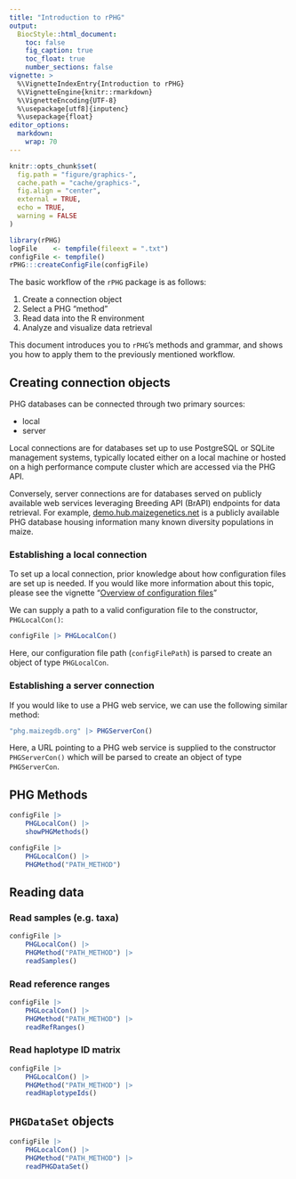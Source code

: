 ```yaml
---
title: "Introduction to rPHG"
output:
  BiocStyle::html_document:
    toc: false
    fig_caption: true
    toc_float: true
    number_sections: false
vignette: >
  %\VignetteIndexEntry{Introduction to rPHG}
  %\VignetteEngine{knitr::rmarkdown}
  %\VignetteEncoding{UTF-8}
  %\usepackage[utf8]{inputenc}
  %\usepackage{float}
editor_options:
  markdown:
    wrap: 70
---
```


```r
knitr::opts_chunk$set(
  fig.path = "figure/graphics-",
  cache.path = "cache/graphics-",
  fig.align = "center",
  external = TRUE,
  echo = TRUE,
  warning = FALSE
)

library(rPHG)
logFile    <- tempfile(fileext = ".txt")
configFile <- tempfile()
rPHG:::createConfigFile(configFile)
```

The basic workflow of the `rPHG` package is as follows:

1.  Create a connection object
2.  Select a PHG "method"
3.  Read data into the R environment
4.  Analyze and visualize data retrieval

This document introduces you to `rPHG`'s methods and grammar, and
shows you how to apply them to the previously mentioned workflow.

## Creating connection objects

PHG databases can be connected through two primary sources:

-   local
-   server

Local connections are for databases set up to use PostgreSQL or SQLite
management systems, typically located either on a local machine or
hosted on a high performance compute cluster which are accessed via
the PHG API.

Conversely, server connections are for databases served on publicly
available web services leveraging Breeding API (BrAPI) endpoints for
data retrieval. For example,
[demo.hub.maizegenetics.net](demo.hub.maizegenetics.net) is a publicly
available PHG database housing information many known diversity
populations in maize.

### Establishing a local connection

To set up a local connection, prior knowledge about how configuration
files are set up is needed. If you would like more information about
this topic, please see the vignette "[Overview of configuration
files](rphg_config_files.html)"

We can supply a path to a valid configuration file to the constructor,
`PHGLocalCon()`:

```r
configFile |> PHGLocalCon()
```

Here, our configuration file path (`configFilePath`) is parsed to
create an object of type `PHGLocalCon`.

### Establishing a server connection

If you would like to use a PHG web service, we can use the following
similar method:

```r
"phg.maizegdb.org" |> PHGServerCon()
```

Here, a URL pointing to a PHG web service is supplied to the
constructor `PHGServerCon()` which will be parsed to create an object
of type `PHGServerCon`.

## PHG Methods

```r
configFile |> 
    PHGLocalCon() |> 
    showPHGMethods()
```

```r
configFile |> 
    PHGLocalCon() |> 
    PHGMethod("PATH_METHOD")
```

## Reading data

### Read samples (e.g. taxa)

```r
configFile |> 
    PHGLocalCon() |> 
    PHGMethod("PATH_METHOD") |> 
    readSamples()
```

### Read reference ranges

```r
configFile |> 
    PHGLocalCon() |> 
    PHGMethod("PATH_METHOD") |> 
    readRefRanges()
```

### Read haplotype ID matrix

```r
configFile |> 
    PHGLocalCon() |> 
    PHGMethod("PATH_METHOD") |> 
    readHaplotypeIds()
```

## `PHGDataSet` objects

```r
configFile |> 
    PHGLocalCon() |> 
    PHGMethod("PATH_METHOD") |> 
    readPHGDataSet()
```


